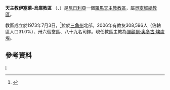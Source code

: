 {{Infobox Roman Catholic diocese
|Roman Catholic Diocese of = 天主教伊塞萊-烏庫教區
|Latin name of diocese = Dioecesis Isseleukuana
|image =Roman Catholic Diocese of Issele-Uku, Nigeria.svg
|caption =教區範圍
|location = [[尼日利亞|尼日利亞]]
|territory =三角州北部
|population =308,596
|rite = 拉丁禮
|patron = 
|province = 貝寧城
|established = 1973年
|cathedral = 聖保祿主教座堂
|co-cathedral =
|leadership = 主教
|website = [http://issele-ukudiocese.org/ 官方網頁]
|教宗 =
|metropolitan =
|ordinary = 彌額爾‧奧多古‧埃盧埃

|coadjutor bishop =
|auxiliary =
}}

'''天主教伊塞萊-烏庫教區''' （{{lang-la|Dioecesis Isseleukuana}}、{{lang-en|Diocese of Issele-Uku}}）是[[尼日利亞|尼日利亞]]一個[[羅馬天主教|羅馬天主教]][[教區|教區]]，屬[[天主教貝寧城總教區|貝寧城總教區]]。

教區成立於1973年7月3日，<ref>{{cite journal
|journal=[[宗座公報|宗座公報]]
|publisher=梵蒂岡出版社
|date=1973年
|volume=65
|title=''Qui pastoris''
|page=487
|url=http://www.vatican.va/archive/aas/documents/AAS%2065%20%5B1973%5D%20-%20ocr.pdf
|access-date=2014-03-03
|archive-date=2013-03-03
|archive-url=https://web.archive.org/web/20130303053335/http://www.vatican.va/archive/aas/documents/AAS%2065%20[1973]%20-%20ocr.pdf
|dead-url=no
}}</ref>位於[[三角州|三角州]]北部。2006年有教友308,596人（佔轄區人口31.0%）、卅六個堂區、八十九名司鐸。現任教區主教為[[彌額爾‧奧多古‧埃盧埃|彌額爾‧奧多古‧埃盧埃]]。
==參考資料==

{{reflist}}
{{尼日利亞天主教教區}}
[[Category:尼日利亞天主教教區|I]]